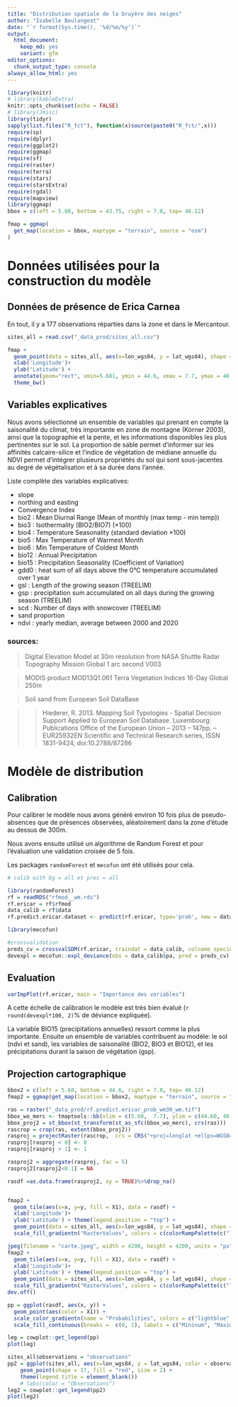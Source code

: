 ```yaml
---
title: "Distribution spatiale de la bruyère des neiges"
author: "Isabelle Boulangeat"
date: "`r format(Sys.time(), '%d/%m/%y')`"
output:
  html_document:
    keep_md: yes
    variant: gfm
editor_options:
  chunk_output_type: console
always_allow_html: yes
---
```



```r
library(knitr)
# library(kableExtra)
knitr::opts_chunk$set(echo = FALSE)
# library(Jmisc)
library(tidyr)
sapply(list.files("R_fct"), function(x)source(paste0("R_fct/",x)))
require(sp)
require(dplyr)
require(ggplot2)
require(ggmap)
require(sf)
require(raster)
require(terra)
require(stars)
require(starsExtra)
require(rgdal)
require(mapview)
library(ggmap)
bbox = c(left = 5.68, bottom = 43.75, right = 7.8, top= 46.12)

fmap = ggmap(
  get_map(location = bbox, maptype = "terrain", source = "osm")
)
```

# Données utilisées pour la construction du modèle

## Données de présence de Erica Carnea

En tout, il y a 177 observations réparties dans la zone et dans le Mercantour.

```r
sites_all = read.csv("_data_prod/sites_all.csv")

fmap + 
  geom_point(data = sites_all, aes(x=lon_wgs84, y = lat_wgs84), shape = 15, size = 2, color = "orange") + 
  xlab('Longitude')+
  ylab('Latitude') +
  annotate(geom="rect", xmin=5.681, ymin = 44.6, xmax = 7.7, ymax = 46.119, color = "red", fill = NA) +
  theme_bw() 

```


## Variables explicatives

Nous avons sélectionné un ensemble de variables qui prenant en compte la saisonalité du climat, très importante en zone de montagne (Körner 2003), ainsi que la topographie et la pente, et les informations disponibles les plus pertinentes sur le sol. La proportion de sable permet d'informer sur les affinités calcaire-silice et l'indice de végétation de médiane annuelle du NDVI permet d'intégrer plusieurs propriétés du sol qui sont sous-jacentes au degré de végétalisation et à sa durée dans l'année.

Liste complète des variables explicatives:

- slope
- northing and easting
- Convergence Index
- bio2 : Mean Diurnal Range (Mean of monthly (max temp - min temp))
- bio3 : Isothermality (BIO2/BIO7) (×100)
- bio4 : Temperature Seasonality (standard deviation ×100)
- bio5 : Max Temperature of Warmest Month
- bio6 : Min Temperature of Coldest Month
- bio12 : Annual Precipitation
- bio15 :  Precipitation Seasonality (Coefficient of Variation)
- gdd0 : heat sum of all days above the 0°C temperature accumulated over 1 year
- gsl : Length of the growing season (TREELIM)
- gsp : precipitation sum accumulated on all days during the growing season (TREELIM)
- scd : Number of days with snowcover (TREELIM)
- sand proportion 
- ndvi : yearly median, average between 2000 and 2020

### sources:

> Digital Elevation Model at 30m resolution from NASA Shuttle Radar Topography Mission Global 1 arc second V003

> MODIS product MOD13Q1.061 Terra Vegetation Indices 16-Day Global 250m

> Soil sand from European Soil DataBase

>> Hiederer, R. 2013. Mapping Soil Typologies - Spatial Decision Support Applied to European Soil Database. Luxembourg: Publications Office of the European Union – 2013 – 147pp. – EUR25932EN Scientific and Technical Research series, ISSN 1831-9424, doi:10.2788/87286


# Modèle de distribution

## Calibration

Pour calibrer le modèle nous avons généré environ 10 fois plus de pseudo-absences que de présences observées, aléatoirement dans la zone d'étude au dessus de 300m.

Nous avons ensuite utilisé un algorithme de Random Forest et pour l'évaluation une validation croisée de 5 fois.

Les packages `randomForest` et `mecofun` ont été utilisés pour cela.

```r
# calib with bg = all et pres = all

library(randomForest)
rf = readRDS("rfmod__wm.rds")
rf.ericar = rf$rfmod
data_calib = rf$data
rf.predict.ericar.dataset <- predict(rf.ericar, type='prob', new = data_calib)[,2]

library(mecofun)

#crossvalidation
preds_cv = crossvalSDM(rf.ericar, traindat = data_calib, colname_species = 'pa')
devexpl = mecofun::expl_deviance(obs = data_calib$pa, pred = preds_cv)
```

## Evaluation

```r
varImpPlot(rf.ericar, main = "Importance des variables")
```

A cette échelle de calibration le modèle est très bien évalué (`r round(devexpl*100, 2)`% de déviance expliquée).

La variable BIO15 (precipitations annuelles) ressort comme la plus importante. Ensuite un ensemble de variables contribuent au modèle: le sol (ndvi et sand), les variables de saisonalité (BIO2, BIO3 et BIO12), et les précipitations durant la saison de végétation (gsp).

## Projection cartographique

```r
bbox2 = c(left = 5.68, bottom = 44.6, right = 7.8, top= 46.12)
fmap2 = ggmap(get_map(location = bbox2, maptype = "terrain", source = "osm"))

ras = raster("_data_prod/rf.predict.ericar_prob_wm30_wm.tif")
bbox_wo_merc <- tmaptools::bb(xlim = c(5.68,  7.7), ylim = c(44.60, 46.12))
bbox_proj2 = st_bbox(st_transform(st_as_sfc(bbox_wo_merc), crs(ras)))
rascrop = crop(ras, extent(bbox_proj2))
rasproj = projectRaster(rascrop,  crs = CRS("+proj=longlat +ellps=WGS84 +datum=WGS84 +no_defs"))
rasproj[rasproj < 0] <- 0
rasproj[rasproj > 1] <- 1

rasproj2 = aggregate(rasproj, fac = 5)
rasproj2[rasproj2<0.1] = NA

rasdf =as.data.frame(rasproj2, xy = TRUE)%>%drop_na()


fmap2 +
  geom_tile(aes(x=x, y=y, fill = X1), data = rasdf) +
  xlab('Longitude')+
  ylab('Latitude') + theme(legend.position = "top") +
  geom_point(data = sites_all, aes(x=lon_wgs84, y = lat_wgs84), shape = 16, size = 1, color = "red") + 
  scale_fill_gradientn("RasterValues", colors = c(colorRampPalette(c("lightblue", "violet", "darkviolet"), space="Lab")(6)), name = "probabilities", limits =  c(0, 1)) 

jpeg(filename = "carte.jpeg", width = 4200, height = 4200, units = "px")
fmap2 +
  geom_tile(aes(x=x, y=y, fill = X1), data = rasdf) +
  xlab('Longitude')+
  ylab('Latitude') + theme(legend.position = "top") +
  geom_point(data = sites_all, aes(x=lon_wgs84, y = lat_wgs84), shape = 17, size = 15, color = "red") + 
  scale_fill_gradientn("RasterValues", colors = c(colorRampPalette(c("lightblue", "violet", "darkviolet"), space="Lab")(6)), name = "probabilities", limits =  c(0, 1)) 
dev.off()

```


```r
pp = ggplot(rasdf, aes(x, y)) +
  geom_point(aes(color = X1)) +
  scale_color_gradientn(name = "Probabilities", colors = c("lightblue", "violet", "darkviolet"), space="Lab")+
  scale_fill_continuous(breaks =  c(0, 1), labels = c("Mininum", "Maximum")) 

leg = cowplot::get_legend(pp)
plot(leg)

sites_all$observations = "observations"
pp2 = ggplot(sites_all, aes(x=lon_wgs84, y = lat_wgs84, color = observations)) +
    geom_point(shape = 17, fill = "red", size = 2) +
    theme(legend.title = element_blank())
    # labs(color = "Observations")
leg2 = cowplot::get_legend(pp2)
plot(leg2)
```
